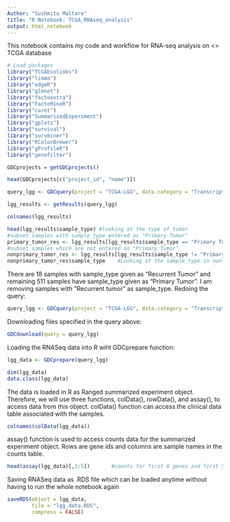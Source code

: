 ```yaml
---
Author: "Sushmita Maltare"
title: "R Notebook: TCGA_RNAseq_analysis"
output: html_notebook
---
```


This notebook contains my code and workflow for RNA-seq analysis on <> TCGA database 

```r
# Load packages
library("TCGAbiolinks")
library("limma")
library("edgeR")
library("glmnet")
library("factoextra")
library("FactoMineR")
library("caret")
library("SummarizedExperiment")
library("gplots")
library("survival")
library("survminer")
library("RColorBrewer")
library("gProfileR")
library("genefilter")
```
```r
GDCprojects = getGDCprojects()

head(GDCprojects[c("project_id", "name")])
```
```r
query_lgg <- GDCquery(project = "TCGA-LGG", data.category = "Transcriptome Profiling", experimental.strategy = "RNA-Seq", workflow.type = "HTSeq - Counts")  
```
```r
lgg_results <- getResults(query_lgg)
```
```r
colnames(lgg_results)
```
```r
head(lgg_results$sample_type) #looking at the type of tumor
#subset samples with sample_type entered as "Primary Tumor"
primary_tumor_res <- lgg_results[lgg_results$sample_type == "Primary Tumor",]     
#subset samples which are not entered as "Primary Tumor"
nonprimary_tumor_res <- lgg_results[lgg_results$sample_type != "Primary Tumor",]
nonprimary_tumor_res$sample_type    #Looking at the sample_type in non-primary tumor 

```
There are 18 samples with sample_type given as "Recurrent Tumor" and remaining 511 samples have sample_type given as "Primary Tumor". I am removing samples with "Recurrent tumor" as sample_type. Redoing the query:

```r
query_lgg <- GDCquery(project = "TCGA-LGG", data.category = "Transcriptome Profiling", experimental.strategy = "RNA-Seq", workflow.type = "HTSeq - Counts", sample.type = "Primary Tumor") 
```
Downloading files specified in the query above:
```r
GDCdownload(query = query_lgg)
```
Loading the RNASeq data into R wiht GDCprepare function:
```r
lgg_data <- GDCprepare(query_lgg)
```
```r
dim(lgg_data)
data.class(lgg_data)
```
The data is loaded in R as Ranged summarized experiment object. Therefore, we will use three functions, colData(), rowData(), and assay(), to access data from this object. colData() function can access the clinical data table associated with the samples.
```r
colnames(colData(lgg_data))
```

assay() function is used to access counts data for the summarized experiment object. Rows are gene ids and columns are sample names in the counts table. 
```r
head(assay(lgg_data)[,1:5])       #counts for first 6 genes and first 5 samples
```

Saving RNASeq data as .RDS file which can be loaded anytime without having to run the whole notebook again
```r
saveRDS(object = lgg_data,
        file = "lgg_data.RDS",
        compress = FALSE)
```



